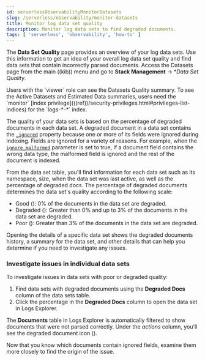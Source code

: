 ```yaml
---
id: serverlessObservabilityMonitorDatasets
slug: /serverless/observability/monitor-datasets
title: Monitor log data set quality
description: Monitor log data sets to find degraded documents.
tags: [ 'serverless', 'observability', 'how-to' ]
---
```


<p><DocBadge template="technical preview" /></p>
<p><DocBadge template="beta" /></p>

The **Data Set Quality** page provides an overview of your log data sets.
Use this information to get an idea of your overall log data set quality and find data sets that contain incorrectly parsed documents.
Access the Datasets page from the main ((kib)) menu and go to **Stack Management** → **Data Set Quality*.

<DocImage size="2" url="../images/logs-dataset-overview.png" alt="Screen capture of the data set overview" />

<DocCallOut title="Requirements">
  Users with the `viewer` role can see the Datasets Quality summary. To see the Active Datasets and Estimated Data summaries, users need the `monitor` [index privilege](((ref))/security-privileges.html#privileges-list-indices) for the `logs-*-*` index.
</DocCallOut>

The quality of your data sets is based on the percentage of degraded documents in each data set.
A degraded document in a data set contains the [`_ignored`](((ref))/mapping-ignored-field.html) property because one or more of its fields were ignored during indexing.
Fields are ignored for a variety of reasons.
For example, when the [`ignore_malformed`](((ref))/mapping-ignored-field.html.html) parameter is set to true, if a document field contains the wrong data type, the malformed field is ignored and the rest of the document is indexed.

From the data set table, you'll find information for each data set such as its namespace, size, when the data set was last active, as well as the percentage of degraded docs.
The percentage of degraded documents determines the data set's quality according to the following scale:

* Good (<DocImage flatImage alt="Good icon" url="../images/green-dot-icon.png" />): 0% of the documents in the data set are degraded.
* Degraded (<DocImage flatImage alt="Degraded icon" url="../images/yellow-dot-icon.png" />): Greater than 0% and up to 3% of the documents in the data set are degraded.
* Poor (<DocImage flatImage alt="Poor icon" url="../images/red-dot-icon.png" />): Greater than 3% of the documents in the data set are degraded.

Opening the details of a specific data set shows the degraded documents history, a summary for the data set, and other details that can help you determine if you need to investigate any issues.

### Investigate issues in individual data sets
To investigate issues in data sets with poor or degraded quality:

1. Find data sets with degraded documents using the **Degraded Docs** column of the data sets table.
1. Click the percentage in the **Degraded Docs** column to open the data set in Logs Explorer.

The **Documents** table in Logs Explorer is automatically filtered to show documents that were not parsed correctly.
Under the *actions* column, you'll see the degraded document icon (<DocIcon type="indexClose" title="degraded document icon" />).

Now that you know which documents contain ignored fields, examine them more closely to find the origin of the issue.